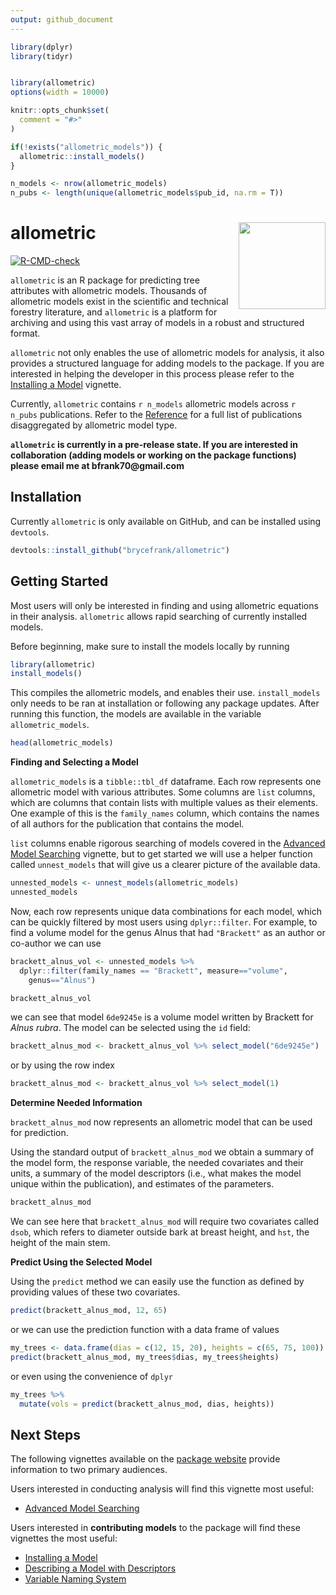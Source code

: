 ```yaml
---
output: github_document
---
```


```r
library(dplyr)
library(tidyr)


library(allometric)
options(width = 10000)

knitr::opts_chunk$set(
  comment = "#>"
)

if(!exists("allometric_models")) {
  allometric::install_models()
}

n_models <- nrow(allometric_models)
n_pubs <- length(unique(allometric_models$pub_id, na.rm = T))
```

# allometric <a href="https://brycefrank.com/allometric/"><img src='man/figures/logo.png' align="right" height="139" /></a>

<!-- badges: start -->
[![R-CMD-check](https://github.com/brycefrank/allometric/actions/workflows/check-standard.yaml/badge.svg)](https://github.com/brycefrank/allometric/actions/workflows/check-standard.yaml)
<!-- badges: end -->

`allometric` is an R package for predicting tree attributes with allometric 
models. Thousands of allometric models exist in the scientific and technical
forestry literature, and `allometric` is a platform for archiving and using this
vast array of models in a robust and structured format.

`allometric` not only enables the use of allometric models for analysis, it 
also provides a structured language for adding models to the package. If you
are interested in helping the developer in this process please refer to the 
[Installing a Model](https://brycefrank.com/allometric/articles/installing_a_model.html) vignette.

Currently, `allometric` contains `r n_models` allometric models across
`r n_pubs` publications. Refer to the [Reference](https://brycefrank.com/allometric/reference/index.html)
for a full list of publications disaggregated by allometric model type.

**`allometric` is currently in a pre-release state. If you are interested in
collaboration (adding models or working on the package functions) please email
me at bfrank70@gmail.com**

## Installation

Currently `allometric` is only available on GitHub, and can be installed using
`devtools`.

```r
devtools::install_github("brycefrank/allometric")
```

## Getting Started

Most users will only be interested in finding and using allometric equations in
their analysis. `allometric` allows rapid searching of currently installed
models.

Before beginning, make sure to install the models locally by running

```r
library(allometric)
install_models()
```

This compiles the allometric models, and enables their use. `install_models`
only needs to be ran at installation or following any package updates. After
running this function, the models are available in the variable
`allometric_models`.

```r
head(allometric_models)
```

**Finding and Selecting a Model**

`allometric_models` is a `tibble::tbl_df` dataframe. Each row represents one 
allometric model with various attributes. Some columns are `list` columns, which
are columns that contain lists with multiple values as their elements. One 
example of this is the `family_names` column, which contains the names of all
authors for the publication that contains the model. 

`list` columns enable rigorous searching of models covered in the
[Advanced Model Searching](https://brycefrank.com/allometric/articles/advanced_searching.html)
vignette, but to get started we will use a helper function called
`unnest_models` that will give us a clearer picture of the available data.

```r
unnested_models <- unnest_models(allometric_models)
unnested_models
```

Now, each row represents unique data combinations for each model, which can be
quickly filtered by most users using `dplyr::filter`. For example, to find a 
volume model for the genus Alnus that had `"Brackett"` as an author or co-author
we can use

```r
brackett_alnus_vol <- unnested_models %>%
  dplyr::filter(family_names == "Brackett", measure=="volume",
    genus=="Alnus")

brackett_alnus_vol
```

we can see that model `6de9245e` is a volume model written by Brackett for 
*Alnus rubra*. The model can be selected using the `id` field:

```r
brackett_alnus_mod <- brackett_alnus_vol %>% select_model("6de9245e")
```

or by using the row index

```r
brackett_alnus_mod <- brackett_alnus_vol %>% select_model(1)
```

**Determine Needed Information**

`brackett_alnus_mod` now represents an allometric model that can be used for 
prediction.

Using the standard output of `brackett_alnus_mod` we obtain a summary of the model form,
the response variable, the needed covariates and their units, a summary of
the model descriptors (i.e., what makes the model unique within the
publication), and estimates of the parameters.

```r
brackett_alnus_mod
```

We can see here that `brackett_alnus_mod` will require two covariates called `dsob`, which
refers to diameter outside bark at breast height, and `hst`, the height of the
main stem. 

**Predict Using the Selected Model**

Using the `predict` method we can easily use the function as defined
by providing values of these two covariates.

```r
predict(brackett_alnus_mod, 12, 65)
```

or we can use the prediction function with a data frame of values

```r
my_trees <- data.frame(dias = c(12, 15, 20), heights = c(65, 75, 100))
predict(brackett_alnus_mod, my_trees$dias, my_trees$heights)
```

or even using the convenience of `dplyr`

```r
my_trees %>%
  mutate(vols = predict(brackett_alnus_mod, dias, heights))
```

## Next Steps

The following vignettes available on the [package website](https://brycefrank.com/allometric/index.html)
provide information to two primary audiences.

Users interested in conducting analysis will find this vignette most useful:

- [Advanced Model Searching](https://brycefrank.com/allometric/articles/advanced_searching.html)

Users interested in **contributing models** to the package will find these vignettes the most useful:

- [Installing a Model](https://brycefrank.com/allometric/articles/installing_a_model.html)
- [Describing a Model with Descriptors](https://brycefrank.com/allometric/articles/descriptors.html)
- [Variable Naming System](https://brycefrank.com/allometric/articles/variable_naming_system.html)